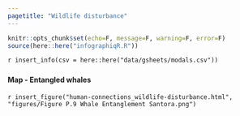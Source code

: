 ```yaml
---
pagetitle: "Wildlife disturbance"
---
```


```r
knitr::opts_chunk$set(echo=F, message=F, warning=F, error=F)
source(here::here("infographiqR.R"))
```

`r insert_info(csv = here::here("data/gsheets/modals.csv"))`


### {.tabset}

#### Map - Entangled whales

`r insert_figure("human-connections_wildlife-disturbance.html", "figures/Figure P.9 Whale Entanglement Santora.png")`
